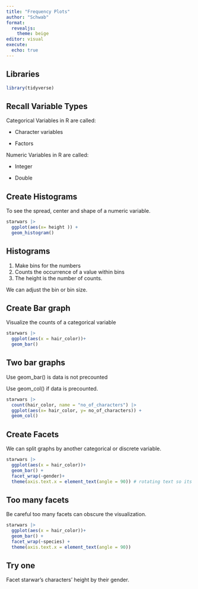 ```yaml
---
title: "Frequency Plots"
author: "Schwab"
format: 
  revealjs:
    theme: beige
editor: visual
execute: 
  echo: true
---
```


## Libraries

```r
library(tidyverse)
```

## Recall Variable Types

Categorical Variables in R are called:

-   Character variables

-   Factors

Numeric Variables in R are called:

-   Integer

-   Double

## Create Histograms

To see the spread, center and shape of a numeric variable.

```r
starwars |>
  ggplot(aes(x= height )) +
  geom_histogram()
```

## Histograms

1.  Make bins for the numbers
2.  Counts the occurrence of a value within bins
3.  The height is the number of counts.

We can adjust the bin or bin size.

## Create Bar graph

Visualize the counts of a categorical variable

```r
starwars |>
  ggplot(aes(x = hair_color))+
  geom_bar()
```

## Two bar graphs

Use geom_bar() is data is not precounted

Use geom_col() if data is precounted.

```r
starwars |>
  count(hair_color, name = "no_of_characters") |>
  ggplot(aes(x= hair_color, y= no_of_characters)) +
  geom_col()
```

## Create Facets

We can split graphs by another categorical or discrete variable.

```r
starwars |>
  ggplot(aes(x = hair_color))+
  geom_bar() +
  facet_wrap(~gender)+
  theme(axis.text.x = element_text(angle = 90)) # rotating text so its easier to read
```

## Too many facets

Be careful too many facets can obscure the visualization.

```r
starwars |>
  ggplot(aes(x = hair_color))+
  geom_bar() +
  facet_wrap(~species) +
  theme(axis.text.x = element_text(angle = 90))
```

## Try one

Facet starwar's characters' height by their gender.
